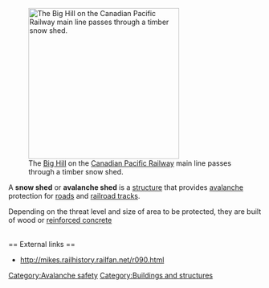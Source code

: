 [[Image:7527 near snow shed.jpg|thumb|right|300px|The [[Big Hill]] on the [[Canadian Pacific Railway]] main line passes through a timber snow shed.]]

A '''snow shed'''  or '''avalanche shed''' is a [[structure]] that provides [[avalanche]] protection for [[road]]s and [[rail tracks|railroad tracks]]. 

Depending on the threat level and size of area to be protected, they are built of wood or [[reinforced concrete]]

<br clear="all" />
== External links ==
*http://mikes.railhistory.railfan.net/r090.html

[[Category:Avalanche safety]]
[[Category:Buildings and structures]]

{{architecture-stub}}